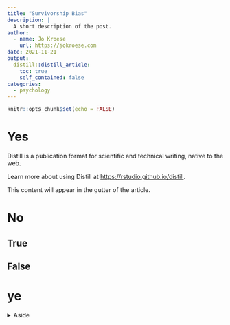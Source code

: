 ```yaml
---
title: "Survivorship Bias"
description: |
  A short description of the post.
author:
  - name: Jo Kroese
    url: https://jokroese.com
date: 2021-11-21
output:
  distill::distill_article:
    toc: true
    self_contained: false
categories:
  - psychology
---
```



```r
knitr::opts_chunk$set(echo = FALSE)
```

# Yes

Distill is a publication format for scientific and technical writing, native to the web.

Learn more about using Distill at <https://rstudio.github.io/distill>.


<aside>
This content will appear in the gutter of the article.
</aside>

# No

## True

## False

# ye

<details>
  <summary>Aside</summary>
  This is the aside
</details>

